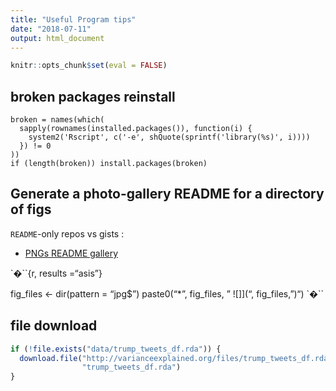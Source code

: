 ---
title: "Useful Program tips"
date: "2018-07-11"
output: html_document
---

```{r include=FALSE}
knitr::opts_chunk$set(eval = FALSE)
```


## broken packages reinstall

```
broken = names(which(
  sapply(rownames(installed.packages()), function(i) {
    system2('Rscript', c('-e', shQuote(sprintf('library(%s)', i))))
  }) != 0
))
if (length(broken)) install.packages(broken)
```


## Generate a photo-gallery README for a directory of figs

`README`-only repos vs gists : 

  * [PNGs README gallery](https://github.com/Reproducible-Science-Curriculum/rr-organization1/tree/27883c8fc4cdd4dcc6a8232f1fe5c726e96708a0/slides/organization-slides) 


`�``{r, results ="asis"}

fig_files <- dir(pattern = "jpg$") 
paste0("* ", fig_files, " ![]](", fig_files, ")\n")
`�``



## file download

```{r include = FALSE}

if (!file.exists("data/trump_tweets_df.rda")) {
  download.file("http://varianceexplained.org/files/trump_tweets_df.rda",
                "trump_tweets_df.rda")
}
```


